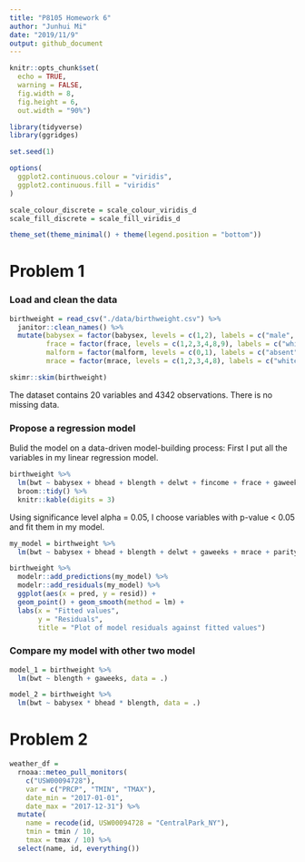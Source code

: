 ```yaml
---
title: "P8105 Homework 6"
author: "Junhui Mi"
date: "2019/11/9"
output: github_document
---
```


```r
knitr::opts_chunk$set(
  echo = TRUE,
  warning = FALSE,
  fig.width = 8,
  fig.height = 6,
  out.width = "90%")

library(tidyverse)
library(ggridges)

set.seed(1)

options(
  ggplot2.continuous.colour = "viridis",
  ggplot2.continuous.fill = "viridis"
)

scale_colour_discrete = scale_colour_viridis_d
scale_fill_discrete = scale_fill_viridis_d

theme_set(theme_minimal() + theme(legend.position = "bottom"))
```

# Problem 1

### Load and clean the data
```r
birthweight = read_csv("./data/birthweight.csv") %>%
  janitor::clean_names() %>%
  mutate(babysex = factor(babysex, levels = c(1,2), labels = c("male", "female")),
         frace = factor(frace, levels = c(1,2,3,4,8,9), labels = c("white", "black", "asian", "puerto_rican", "other", "unknown")),
         malform = factor(malform, levels = c(0,1), labels = c("absent", "present")),
         mrace = factor(mrace, levels = c(1,2,3,4,8), labels = c("white", "black", "asian", "puerto_rican", "other")))

skimr::skim(birthweight)
```

The dataset contains 20 variables and 4342 observations. There is no missing data.

### Propose a regression model

Bulid the model on a data-driven model-building process: First I put all the variables in my linear regression model.

```r
birthweight %>%
  lm(bwt ~ babysex + bhead + blength + delwt + fincome + frace + gaweeks + malform + menarche + mheight + momage + mrace + parity + pnumlbw + pnumsga + ppbmi + ppwt + smoken + wtgain, data = .) %>% 
  broom::tidy() %>% 
  knitr::kable(digits = 3)
```

Using significance level alpha = 0.05, I choose variables with p-value < 0.05 and fit them in my model.

```r
my_model = birthweight %>%
  lm(bwt ~ babysex + bhead + blength + delwt + gaweeks + mrace + parity + smoken, data = .)

birthweight %>%
  modelr::add_predictions(my_model) %>%
  modelr::add_residuals(my_model) %>%
  ggplot(aes(x = pred, y = resid)) +
  geom_point() + geom_smooth(method = lm) +
  labs(x = "Fitted values",
       y = "Residuals",
       title = "Plot of model residuals against fitted values")
```

### Compare my model with other two model

```r
model_1 = birthweight %>%
  lm(bwt ~ blength + gaweeks, data = .)

model_2 = birthweight %>%
  lm(bwt ~ babysex * bhead * blength, data = .)
```

# Problem 2
```r
weather_df = 
  rnoaa::meteo_pull_monitors(
    c("USW00094728"),
    var = c("PRCP", "TMIN", "TMAX"), 
    date_min = "2017-01-01",
    date_max = "2017-12-31") %>%
  mutate(
    name = recode(id, USW00094728 = "CentralPark_NY"),
    tmin = tmin / 10,
    tmax = tmax / 10) %>%
  select(name, id, everything())


```
